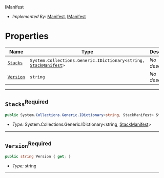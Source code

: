  IManifest <a name="IManifest" id="cdktf.IManifest"></a>

- *Implemented By:* <a href="#cdktf.Manifest">Manifest</a>, <a href="#cdktf.IManifest">IManifest</a>


# Properties <a name="Properties" id="Properties"></a>

| **Name** | **Type** | **Description** |
| --- | --- | --- |
| <code><a href="#cdktf.IManifest.property.stacks">Stacks</a></code> | <code>System.Collections.Generic.IDictionary<string, <a href="#cdktf.StackManifest">StackManifest</a>></code> | *No description.* |
| <code><a href="#cdktf.IManifest.property.version">Version</a></code> | <code>string</code> | *No description.* |

---

## `Stacks`<sup>Required</sup> <a name="Stacks" id="cdktf.IManifest.property.stacks"></a>

```csharp
public System.Collections.Generic.IDictionary<string, StackManifest> Stacks { get; }
```

- *Type:* System.Collections.Generic.IDictionary<string, <a href="#cdktf.StackManifest">StackManifest</a>>

---

## `Version`<sup>Required</sup> <a name="Version" id="cdktf.IManifest.property.version"></a>

```csharp
public string Version { get; }
```

- *Type:* string

---
